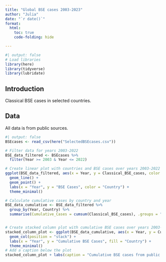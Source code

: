 ```yaml
---
title: "Global BSE cases 2003-2023"
author: "Julia"
date: "`r date()`"
format: 
  html:
    toc: true
    code-folding: hide

---
```


```r
#| output: false
# Load libraries
library(here)
library(tidyverse)
library(lubridate)

```
## Introduction

Classical BSE cases in selected countries.

## Data
All data is from public sources.

```r
#| output: false
BSEcases <- read_csv(here("SelectedBSEcases.csv"))
```

```r
# Filter data for years 2003-2022
BSE_data_filtered <- BSEcases %>%
  filter(Year >= 2003 & Year <= 2022)

# Create linear plot with countries and BSE cases over years 2003-2022
ggplot(BSE_data_filtered, aes(x = Year, y = Classical_BSE_cases, color = Country)) +
  geom_line() +
  geom_point() +
  labs(x = "Year", y = "BSE Cases", color = "Country") +
  theme_minimal()

# Calculate cumulative cases by country and year
BSE_data_cumulative <- BSE_data_filtered %>%
  group_by(Year, Country) %>%
  summarise(Cumulative_Cases = cumsum(Classical_BSE_cases), .groups = "drop")


# Create stacked column plot with cumulative BSE cases over years 2003-2022
stacked_column_plot <- ggplot(BSE_data_cumulative, aes(x = Year, y = Cumulative_Cases, fill = Country)) +
  geom_col(position = "stack") +
  labs(x = "Year", y = "Cumulative BSE Cases", fill = "Country") +
  theme_minimal() 
# Add a caption below the plot
stacked_column_plot + labs(caption = "Cumulative BSE cases from public open data")

```

